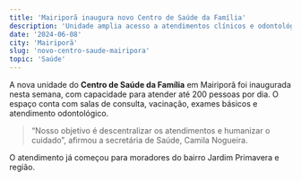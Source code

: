 ```yaml
---
title: 'Mairiporã inaugura novo Centro de Saúde da Família'
description: 'Unidade amplia acesso a atendimentos clínicos e odontológicos'
date: '2024-06-08'
city: 'Mairiporã'
slug: 'novo-centro-saude-mairipora'
topic: 'Saúde'
---
```


A nova unidade do **Centro de Saúde da Família** em Mairiporã foi inaugurada nesta semana, com capacidade para atender até 200 pessoas por dia. O espaço conta com salas de consulta, vacinação, exames básicos e atendimento odontológico.

> “Nosso objetivo é descentralizar os atendimentos e humanizar o cuidado”, afirmou a secretária de Saúde, Camila Nogueira.

O atendimento já começou para moradores do bairro Jardim Primavera e região.
